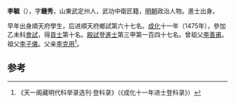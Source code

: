{{Refimprove|time=2017-12-21}}
'''李毓'''（{{bd|1441年||？}}），字'''鍾秀'''，山東武定州人，武功中衛匠籍，[[明朝|明朝]]政治人物。進士出身。

早年出身順天府學生，后进順天府鄉試第六十七名。[[成化|成化]]十一年（1475年），參加乙未科[[會試|會試]]，得[[貢士|貢士]]第十名。[[殿試|殿試]]登[[進士|進士]]第三甲第一百四十七名。曾祖父[[李善甫|李善甫]]。祖父[[李子儀|李子儀]]。父亲[[李克用|李克用]]<ref>《天一阁藏明代科举录选刊·登科录》（《成化十一年进士登科录》）</ref>。

==参考==
{{reflist}}
{{明朝人物小作品}}
{{成化十一年乙未科殿試金榜}}